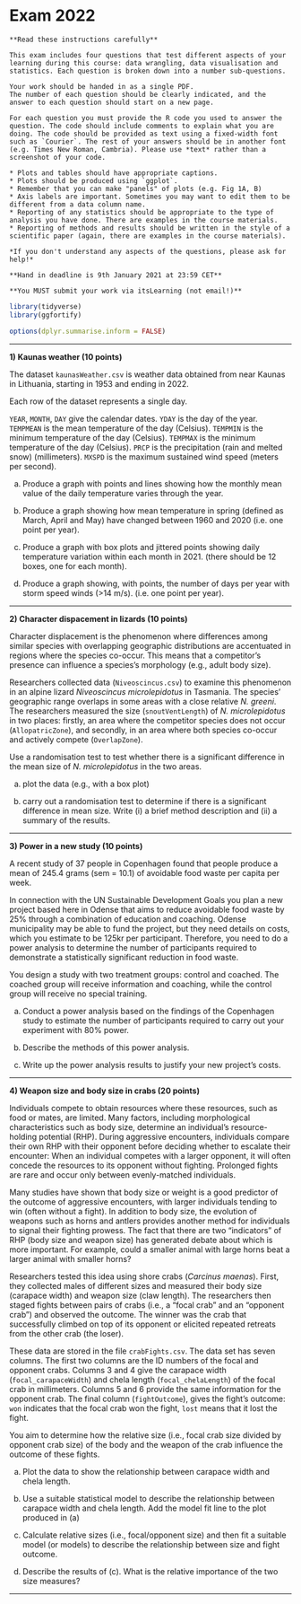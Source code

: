 # Exam 2022



```block

**Read these instructions carefully**

This exam includes four questions that test different aspects of your learning during this course: data wrangling, data visualisation and statistics. Each question is broken down into a number sub-questions. 

Your work should be handed in as a single PDF. 
The number of each question should be clearly indicated, and the answer to each question should start on a new page.

For each question you must provide the R code you used to answer the question. The code should include comments to explain what you are doing. The code should be provided as text using a fixed-width font such as `Courier`. The rest of your answers should be in another font (e.g. Times New Roman, Cambria). Please use *text* rather than a screenshot of your code.

* Plots and tables should have appropriate captions. 
* Plots should be produced using `ggplot`.
* Remember that you can make "panels" of plots (e.g. Fig 1A, B)
* Axis labels are important. Sometimes you may want to edit them to be different from a data column name.
* Reporting of any statistics should be appropriate to the type of analysis you have done. There are examples in the course materials.
* Reporting of methods and results should be written in the style of a scientific paper (again, there are examples in the course materials).

*If you don't understand any aspects of the questions, please ask for help!*

**Hand in deadline is 9th January 2021 at 23:59 CET**

**You MUST submit your work via itsLearning (not email!)**
```

```r
library(tidyverse)
library(ggfortify)

options(dplyr.summarise.inform = FALSE)
```

*****

**1) Kaunas weather (10 points)**

The dataset `kaunasWeather.csv` is weather data obtained from near Kaunas in Lithuania, starting in 1953 and ending in 2022.

Each row of the dataset represents a single day.

`YEAR`, `MONTH`, `DAY` give the calendar dates.
`YDAY` is the day of the year.
`TEMPMEAN` is the mean temperature of the day (Celsius).
`TEMPMIN` is the minimum temperature of the day (Celsius).
`TEMPMAX` is the minimum temperature of the day (Celsius).
`PRCP` is the precipitation (rain and melted snow) (millimeters).
`MXSPD` is the maximum sustained wind speed (meters per second).

a) Produce a graph with points and lines showing how the monthly mean value of the daily temperature varies through the year.

b) Produce a graph showing how mean temperature in spring (defined as March, April and May) have changed between 1960 and 2020 (i.e. one point per year).

c) Produce a graph with box plots and jittered points showing daily temperature variation within each month in 2021. (there should be 12 boxes, one for each month).

d) Produce a graph showing, with points, the number of days per year with storm speed winds (>14 m/s). (i.e. one point per year).


******

**2) Character dispacement in lizards (10 points)**


Character displacement is the phenomenon where differences among similar species with overlapping geographic distributions are accentuated in regions where the species co-occur. This means that a competitor's presence can influence a species's morphology (e.g., adult body size).

Researchers collected data (`Niveoscincus.csv`) to examine this phenomenon in an alpine lizard _Niveoscincus microlepidotus_ in Tasmania. The species' geographic range overlaps in some areas with a close relative _N. greeni_. The researchers measured the size (`snoutVentLength`) of _N. microlepidotus_ in two places: firstly, an area where the competitor species does not occur (`AllopatricZone`), and secondly, in an area where both species co-occur and actively compete (`OverlapZone`).

Use a randomisation test to test whether there is a significant difference in the mean size of _N. microlepidotus_ in the two areas.


a) plot the data (e.g., with a box plot)

b) carry out a randomisation test to determine if there is a significant difference in mean size. Write (i) a brief method description and (ii) a summary of the results. 

******


**3) Power in a new study (10 points)**

A recent study of 37 people in Copenhagen found that people produce a mean of 245.4 grams (sem = 10.1) of avoidable food waste per capita per week.

In connection with the UN Sustainable Development Goals you plan a new project based here in Odense that aims to reduce avoidable food waste by 25% through a combination of education and coaching. Odense municipality may be able to fund the project, but they need details on costs, which you estimate to be 125kr per participant. Therefore, you need to do a power analysis to determine the number of participants required to demonstrate a statistically significant reduction in food waste.

You design a study with two treatment groups: control and coached. The coached group will receive information and coaching, while the control group will receive no special training.

a) Conduct a power analysis based on the findings of the Copenhagen study to estimate the number of participants required to carry out your experiment with 80% power. 

b) Describe the methods of this power analysis.

c) Write up the power analysis results to justify your new project's costs.

******



**4) Weapon size and body size in crabs (20 points)**

Individuals compete to obtain resources where these resources, such as food or mates, are limited. Many factors, including morphological characteristics such as body size, determine an individual's resource-holding potential (RHP). During aggressive encounters, individuals compare their own RHP with their opponent before deciding whether to escalate their encounter: When an individual competes with a larger opponent, it will often concede the resources to its opponent without fighting. Prolonged fights are rare and occur only between evenly-matched individuals. 

Many studies have shown that body size or weight is a good predictor of the outcome of aggressive encounters, with larger individuals tending to win (often without a fight). In addition to body size, the evolution of weapons such as horns and antlers provides another method for individuals to signal their fighting prowess. The fact that there are two "indicators" of RHP (body size and weapon size) has generated debate about which is more important. For example, could a smaller animal with large horns beat a larger animal with smaller horns?

Researchers tested this idea using shore crabs (_Carcinus maenas_). First, they collected males of different sizes and measured their body size (carapace width) and weapon size (claw length). The researchers then staged fights between pairs of crabs (i.e., a "focal crab" and an "opponent crab") and observed the outcome. The winner was the crab that successfully climbed on top of its opponent or elicited repeated retreats from the other crab (the loser).

These data are stored in the file `crabFights.csv`. The data set has seven columns. The first two columns are the ID numbers of the focal and opponent crabs. Columns 3 and 4 give the carapace width (`focal_carapaceWidth`) and chela length (`focal_chelaLength`) of the focal crab in millimeters. Columns 5 and 6 provide the same information for the opponent crab. The final column (`fightOutcome`), gives the fight's outcome: `won` indicates that the focal crab won the fight, `lost` means that it lost the fight.


You aim to determine how the relative size (i.e., focal crab size divided by opponent crab size) of the body and the weapon of the crab influence the outcome of these fights.

a) Plot the data to show the relationship between carapace width and chela length.

b) Use a suitable statistical model to describe the relationship between carapace width and chela length. Add the model fit line to the plot produced in (a)

c) Calculate relative sizes (i.e., focal/opponent size) and then fit a suitable model (or models) to describe the relationship between size and fight outcome.

d) Describe the results of (c). What is the relative importance of the two size measures?


******
